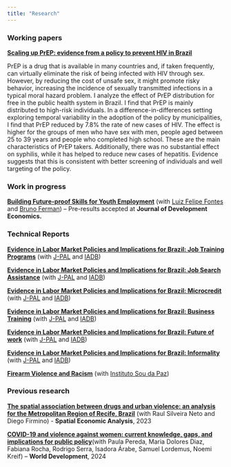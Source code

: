 ---
title: "Research"
---

### Working papers

[[**Scaling up PrEP: evidence from a policy to prevent HIV in Brazil**]{.underline}](https://bibliotecadigital.fgv.br/dspace/handle/10438/32015)

PrEP is a drug that is available in many countries and, if taken frequently, can virtually eliminate the risk of being infected with HIV through sex. However, by reducing the cost of unsafe sex, it might promote risky behavior, increasing the incidence of sexually transmitted infections in a typical moral hazard problem. I analyze the effect of PrEP distribution for free in the public health system in Brazil. I find that PrEP is mainly distributed to high-risk individuals. In a difference-in-differences setting exploring temporal variability in the adoption of the policy by municipalities, I find that PrEP reduced by 7.8% the rate of new cases of HIV. The effect is higher for the groups of men who have sex with men, people aged between 25 to 39 years and people who completed high school. These are the main characteristics of PrEP takers. Additionally, there was no substantial effect on syphilis, while it has helped to reduce new cases of hepatitis. Evidence suggests that this is consistent with better screening of individuals and well targeting of the policy.

### Work in progress

[**Building Future-proof Skills for Youth Employment**](https://www.dropbox.com/scl/fi/j4c1dlpffdeg75s94er88/pap_online_version.pdf?rlkey=a3z5ujd1hb91icbqm41dswerx&dl=0) (with [Luiz Felipe Fontes](https://sites.google.com/view/luizfelipefontes) and [Bruno Ferman](https://sites.google.com/site/brunoferman/home)) -- Pre-results accepted at **Journal of Development Economics.**

### Technical Reports

[[**Evidence in Labor Market Policies and Implications for Brazil: Job Training Programs**]{.underline}](https://www.povertyactionlab.org/publication/evidence-labor-market-policies-and-implications-brazil-job-training-programs?lang=en) (with [J-PAL](https://www.povertyactionlab.org/) and [IADB](https://www.iadb.org/))

[**Evidence in Labor Market Policies and Implications for Brazil: Job Search Assistance**]{.underline} (with [J-PAL](https://www.povertyactionlab.org/) and [IADB](https://www.iadb.org/))

[**Evidence in Labor Market Policies and Implications for Brazil: Microcredit**]{.underline} (with [J-PAL](https://www.povertyactionlab.org/) and [IADB](https://www.iadb.org/))

[**Evidence in Labor Market Policies and Implications for Brazil: Business Training**]{.underline} (with [J-PAL](https://www.povertyactionlab.org/) and [IADB](https://www.iadb.org/))

[**Evidence in Labor Market Policies and Implications for Brazil: Future of work**]{.underline} (with [J-PAL](https://www.povertyactionlab.org/) and [IADB](https://www.iadb.org/))

[**Evidence in Labor Market Policies and Implications for Brazil: Informality**]{.underline} (with [J-PAL](https://www.povertyactionlab.org/) and [IADB](https://www.iadb.org/))

[[**Firearm Violence and Racism**]{.underline}](https://soudapaz.org/wp-content/uploads/2022/05/Firearm_violence_and_racism-1.pdf) (with [Instituto Sou da Paz](https://soudapaz.org/))

### Previous research

[[**The spatial association between drugs and urban violence: an analysis for the Metropolitan Region of Recife, Brazil**]{.underline}](https://www.tandfonline.com/doi/abs/10.1080/17421772.2023.2186474) (with Raul Silveira Neto and Diego Firmino) - **Spatial Economic Analysis**, 2023

[**COVID-19 and violence against women: current knowledge, gaps, and implications for public policy**](https://www.sciencedirect.com/science/article/abs/pii/S0305750X23002796)(with Paula Pereda, Maria Dolores Diaz, Fabiana Rocha, Rodrigo Serra, Isadora Árabe, Samuel Lordemus, Noemi Kreif) -- **World Development**, 2024

### 
